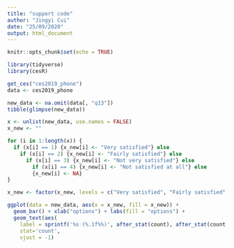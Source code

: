 ```yaml
---
title: "support code"
author: "Jingyi Cui"
date: "25/09/2020"
output: html_document
---
```


```r
knitr::opts_chunk$set(echo = TRUE)
```

```r
library(tidyverse)
library(cesR)
```

```r
get_ces("ces2019_phone")
data <- ces2019_phone
```

```r
new_data <- na.omit(data[, "q13"])
tibble(glimpse(new_data))
```

```r
x <- unlist(new_data, use.names = FALSE)
x_new <- ""

for (i in 1:length(x)) {
  if (x[i] == 1) {x_new[i] <- "Very satisfied"} else
    if (x[i] == 2) {x_new[i] <- "Fairly satisfied"} else
      if (x[i] == 3) {x_new[i] <- "Not very satisfied"} else
        if (x[i] == 4) {x_new[i] <- "Not satisfied at all"} else
        {x_new[i] <- NA}
}

x_new <- factor(x_new, levels = c("Very satisfied", "Fairly satisfied", "Not very satisfied", "Not satisfied at all", NA))
```

```r
ggplot(data = new_data, aes(x = x_new, fill = x_new)) + 
  geom_bar() + xlab("options") + labs(fill = "options") +
  geom_text(aes(
    label = sprintf('%s (%.1f%%)', after_stat(count), after_stat(count / sum(count) * 100))),
    stat='count', 
    vjust = -1)

```